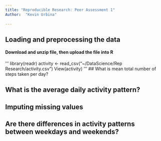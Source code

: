 ```yaml
---
title: "Reproducible Research: Peer Assessment 1"
Author:  "Kevin Urbina" 
  
---
```



## Loading and preprocessing the data
#### Download and unzip file, then upload the file into R 
''' 
library(readr)
activity <- read_csv("~/DataScience/Rep Research/activity.csv")
View(activity)
'''
## What is mean total number of steps taken per day?



## What is the average daily activity pattern?



## Imputing missing values



## Are there differences in activity patterns between weekdays and weekends?
